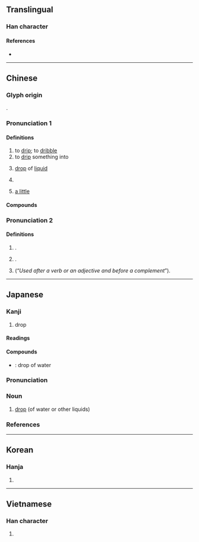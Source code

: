 {{character info}}
==Translingual==

===Han character===
{{Han char|rn=85|rad=水|as=11|sn=14|four=30127|canj=EYCB|ids=⿰⺡啇}}

====References====
* {{Han ref|kx=0644.030|dkj=18084|dj=1051.160|hdz=31729.020|uh=6EF4|ud=28404|bh=BA77|bd=47735}}

----

==Chinese==
{{zh-forms}}

===Glyph origin===
{{Han etym}}
{{Han compound|水|啻|ls=psc|c1=s|c2=p}}.

===Pronunciation 1===
{{zh-pron
|m=dī
|c=dik6,dik1
|h=pfs=tit
|md=dék
|mn=tih/tek
|mn_note=tih - vernacular; tek - literary
|mn-t=dih4
|w=4tiq
|mc=y
|oc=y
|cat=n,v,cls
}}

====Definitions====
{{zh-hanzi}}

# to [[drip]]; to [[dribble]]
# to [[drip]] something into
#: {{zh-x|'''滴{dik6}''' 兩 滴{dik6} 眼藥水|to '''[[instill]]''' a few drops of [[eye drop]]s|C}}
# [[drop]] of [[liquid]]
# {{zh-classifier|[[drop]]s of [[liquid]]}}
#: {{zh-x|兩 滴 水|two drops of water}}
# [[a little]]

====Compounds====
{{zh-der|滴蟲|滴翠|滴答|滴定|滴定管|滴管|滴劑|滴瀝|滴溜|滴溜溜|滴漏|滴水|滴水不漏|滴水成冰|滴水穿石|嬌嬌滴滴|一滴無存|一點一滴|垂涎欲滴|嬌滴滴|滴流撲|滴滴打打|滴流|滴零搭拉|硯滴|打點滴|打滴溜|滴水未沾|水滴石穿|滴屑屑|滴溜撲|滴溜兒|滴滴|滴羞都蘇|滴滴鄧鄧|滴修都速|油滴|滴水漏斗|滴下|滴里搭拉|硯水滴兒|涓滴|窮滴滴|滴粉搓酥|滴水瓦|滴水檐|滴羞蹀躞|滴滴涕|涓滴歸公|滴留撲|滴里嘟嚕|滴蘇|明滴溜|漏滴|滴酥|滴酒不飲|滴落|滴羞跌屑|滴羞篤速|滴滴答答|滴溜溜撲|滴淚|滴液|滴流流|滴水不沾|滴了天|滴血|滴酒不沾|水滴|滴水成凍|滴滴蹬蹬|滴石|淚滴|滴子|銅壺滴漏|饞涎欲滴|血滴子|點滴}}

===Pronunciation 2===
{{zh-pron
|m=dī,tl=y
|cat=part
}}

====Definitions====
{{zh-hanzi}}

# {{lb|zh|cute-sounding}} {{n-g|Alternative form of}} [[的#Etymology 2|{{lang|zh|的<sup>2</sup>}}]].
# {{lb|zh|cute-sounding}} {{n-g|Alternative form of}} [[地#Etymology 2|{{lang|zh|地<sup>2</sup>}}]].
# {{lb|zh|cute-sounding}} {{n-g|Alternative form of}} {{l|zh|得}} (“''Used after a verb or an adjective and before a complement''”).

{{zh-cat|Elementary|Intermediate}}

----

==Japanese==

===Kanji===
{{ja-kanji|grade=c|rs=水11}}

# drop

====Readings====
{{ja-readings
|goon=ちゃく
|kanon=てき
|kun=しずく-, したた-る, したたり
}}

====Compounds====
* {{ja-r|水滴|すいてき}} : drop of water
{{ja-kanjitab|しずく|yomi=k|alt=雫}}

===Pronunciation===
{{ja-pron|しずく|acc=3|acc_ref=DJR}}

===Noun===
{{ja-noun|しずく}}
# [[drop]] (of water or other liquids)

===References===
<references/>

----

==Korean==

===Hanja===
{{ko-hanja|hangeul=적}}

# {{rfdef|ko|sort=水11}}

----

==Vietnamese==

===Han character===
{{vi-hantu|[[nhích]], [[nhếch]], [[rích]], [[tách]], [[tích]], [[trích]]|rs=水11}}

# {{rfdef|vi|sort=水11}}